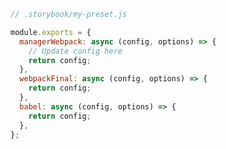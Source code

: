 ```js
// .storybook/my-preset.js

module.exports = {
  managerWebpack: async (config, options) => {
    // Update config here
    return config;
  },
  webpackFinal: async (config, options) => {
    return config;
  },
  babel: async (config, options) => {
    return config;
  },
};
````